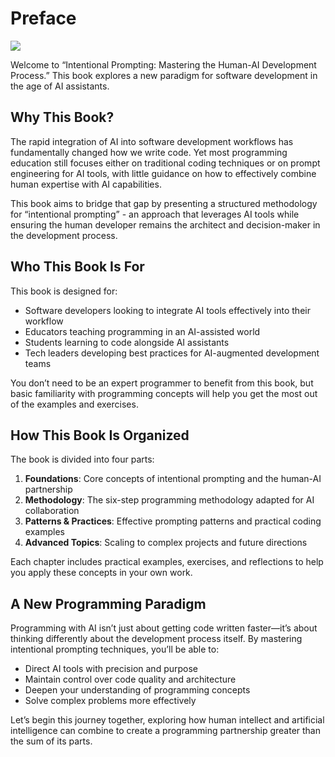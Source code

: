# Preface {.unnumbered}

![](images/cover.png)

Welcome to "Intentional Prompting: Mastering the Human-AI Development Process." This book explores a new paradigm for software development in the age of AI assistants.

## Why This Book?

The rapid integration of AI into software development workflows has fundamentally changed how we write code. Yet most programming education still focuses either on traditional coding techniques or on prompt engineering for AI tools, with little guidance on how to effectively combine human expertise with AI capabilities.

This book aims to bridge that gap by presenting a structured methodology for "intentional prompting" - an approach that leverages AI tools while ensuring the human developer remains the architect and decision-maker in the development process.

## Who This Book Is For

This book is designed for:

- Software developers looking to integrate AI tools effectively into their workflow
- Educators teaching programming in an AI-assisted world
- Students learning to code alongside AI assistants
- Tech leaders developing best practices for AI-augmented development teams

You don't need to be an expert programmer to benefit from this book, but basic familiarity with programming concepts will help you get the most out of the examples and exercises.

## How This Book Is Organized

The book is divided into four parts:

1. **Foundations**: Core concepts of intentional prompting and the human-AI partnership
2. **Methodology**: The six-step programming methodology adapted for AI collaboration
3. **Patterns & Practices**: Effective prompting patterns and practical coding examples
4. **Advanced Topics**: Scaling to complex projects and future directions

Each chapter includes practical examples, exercises, and reflections to help you apply these concepts in your own work.

## A New Programming Paradigm

Programming with AI isn't just about getting code written faster—it's about thinking differently about the development process itself. By mastering intentional prompting techniques, you'll be able to:

- Direct AI tools with precision and purpose
- Maintain control over code quality and architecture
- Deepen your understanding of programming concepts
- Solve complex problems more effectively

Let's begin this journey together, exploring how human intellect and artificial intelligence can combine to create a programming partnership greater than the sum of its parts.